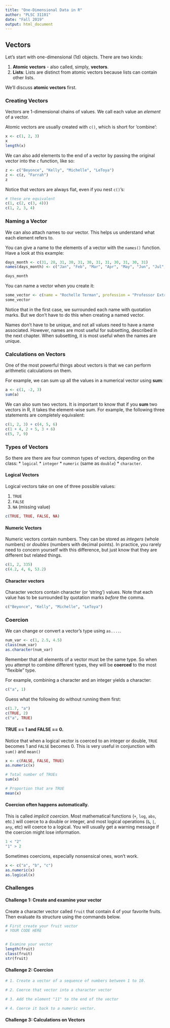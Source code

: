 ```yaml
---
title: "One-Dimensional Data in R"
author: "PLSC 31101"
date: "Fall 2019"
output: html_document
---
```


## Vectors 

Let's start with one-dimensional (1d) objects. There are two kinds:

1. **Atomic vectors** - also called, simply, **vectors**. 
2. **Lists**: Lists are distinct from atomic vectors because lists can contain other lists.

We'll discuss **atomic vectors** first. 

### Creating Vectors

Vectors are 1-dimensional chains of values. We call each value an _element_ of a vector. 

Atomic vectors are usually created with `c()`, which is short for 'combine':

```r
x <- c(1, 2, 3)
x
length(x)
```

We can also add elements to the end of a vector by passing the original vector into the `c` function, like so:

```r
z <- c("Beyonce", "Kelly", "Michelle", "LeToya")
z <- c(z, "Farrah")
z
```

Notice that vectors are always flat, even if you nest `c()`'s:

```r
# these are equivalent
c(1, c(2, c(3, 4)))
c(1, 2, 3, 4)
```

### Naming a Vector

We can also attach names to our vector. This helps us understand what each element refers to.

You can give a name to the elements of a vector with the `names()` function. Have a look at this example:

```r
days_month <- c(31, 28, 31, 30, 31, 30, 31, 31, 30, 31, 30, 31)
names(days_month) <- c("Jan", "Feb", "Mar", "Apr", "May", "Jun", "Jul", "Aug", "Sep", "Oct", "Nov", "Dec")

days_month
```

You can name a vector when you create it:

```r
some_vector <- c(name = "Rochelle Terman", profession = "Professor Extraordinaire")
some_vector
```

Notice that in the first case, we surrounded each name with quotation marks. But we don't have to do this when creating a named vector. 

Names don't have to be unique, and not all values need to have a name associated. However, names are most useful for subsetting, described in the next chapter. When subsetting, it is most useful when the names are unique. 

### Calculations on Vectors

One of the most powerful things about vectors is that we can perform arithmetic calculations on them.

For example, we can sum up all the values in a numerical vector using __sum__:

```r
a <- c(1, -2, 3)
sum(a)
```

We can also sum two vectors. It is important to know that if you __sum__ two vectors in R, it takes the element-wise sum. For example, the following three statements are completely equivalent:

```r
c(1, 2, 3) + c(4, 5, 6)
c(1 + 4, 2 + 5, 3 + 6)
c(5, 7, 9)
```

### Types of Vectors

So there are there are four common types of vectors, depending on the class: 
* `logical` 
* `integer` 
* `numeric` (same as `double`)
* `character`.

#### Logical Vectors {-}

Logical vectors take on one of three possible values:

1. `TRUE`
2. `FALSE`
3. `NA` (missing value)

```r
c(TRUE, TRUE, FALSE, NA)
```

#### Numeric Vectors {-}

Numeric vectors contain numbers. They can be stored as *integers* (whole numbers) or *doubles* (numbers with decimal points). In practice, you rarely need to concern yourself with this difference, but just know that they are different but related things.

```r
c(1, 2, 335)
c(4.2, 4, 6, 53.2)
```

#### Character vectors {-}

Character vectors contain character (or 'string') values. Note that each value has to be surrounded by quotation marks *before* the comma.

```r
c("Beyonce", "Kelly", "Michelle", "LeToya")
```

### Coercion

We can change or convert a vector's type using `as....`.

```r
num_var <- c(1, 2.5, 4.5)
class(num_var)
as.character(num_var)
```

Remember that all elements of a vector must be the same type. So when you attempt to combine different types, they will be __coerced__ to the most "flexible" type. 

For example, combining a character and an integer yields a character:

```r
c("a", 1)
```

Guess what the following do without running them first:

```r
c(1.7, "a") 
c(TRUE, 2) 
c("a", TRUE) 
```

#### TRUE == 1 and FALSE == 0. {-}

Notice that when a logical vector is coerced to an integer or double, `TRUE` becomes 1 and `FALSE` becomes 0. This is very useful in conjunction with `sum()` and `mean()`

```r
x <- c(FALSE, FALSE, TRUE)
as.numeric(x)

# Total number of TRUEs
sum(x)

# Proportion that are TRUE
mean(x)
```

#### Coercion often happens automatically. {-}

This is called _implicit coercion_. Most mathematical functions (`+`, `log`, `abs`, etc.) will coerce to a double or integer, and most logical operations (`&`, `|`, `any`, etc) will coerce to a logical. You will usually get a warning message if the coercion might lose information. 

```r
1 < "2"
"1" > 2
```

Sometimes coercions, especially nonsensical ones, won’t work.

```r
x <- c("a", "b", "c")
as.numeric(x)
as.logical(x)
```

### Challenges

#### Challenge 1: Create and examine your vector {-}

Create a character vector called `fruit` that contain 4 of your favorite fruits. Then evaluate its structure using the commands below.

```r

# First create your fruit vector 
# YOUR CODE HERE


# Examine your vector
length(fruit)
class(fruit)
str(fruit)
```

#### Challenge 2: Coercion {-}

```r

# 1. Create a vector of a sequence of numbers between 1 to 10.

# 2. Coerce that vector into a character vector

# 3. Add the element "11" to the end of the vector

# 4. Coerce it back to a numeric vector.
```

#### Challenge 3: Calculations on Vectors{-}
